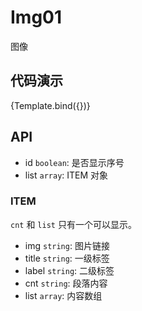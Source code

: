 
<Meta title="MDX/Img01" component={Img01} />

<style>
  {`
    h2 {
      color: rgba(0, 0, 0, 0.88);
      font-weight: 500;
      font-family: Avenir,-apple-system,BlinkMacSystemFont,'Segoe UI',Roboto,'Helvetica Neue',Arial,'Noto Sans',sans-serif,'Apple Color Emoji','Segoe UI Emoji','Segoe UI Symbol','Noto Color Emoji',sans-serif;
      font-size: 24px;
      line-height: 32px;
    }
    ul, ol {
      list-style: none;
      padding: 0;
      margin: 0;
    }
    ul li {
      margin-left: 20px;
      padding-left: 4px;
      list-style-type: circle;
    }
  `}
</style>

# Img01

图像

## 代码演示


<Canvas>
  <Story
    name="default"
    args={{
      list: [
        {
          img: "https://images.ctfassets.net/tfio2c4e6qit/6OaMSuMWf7zDlOL4xSm4dI/cf51a822c75fa778e3e41ec2c19520f1/GettyImages-1311238556__1_.jpg?w=2360&h=1240&fit=thumb&q=75&fm=webp",
          title: "2022.6.10",
          label: "HZNU",
          cnt: "",
          list: [
            "测试测试测试1",
            "22222222",
            "333333测试测试测试",
            "444444444",
          ],
        },
        {
          img: "https://images.ctfassets.net/tfio2c4e6qit/6OaMSuMWf7zDlOL4xSm4dI/cf51a822c75fa778e3e41ec2c19520f1/GettyImages-1311238556__1_.jpg?w=2360&h=1240&fit=thumb&q=75&fm=webp",
          title: "2022.6.10",
          label: "HZNU",
          cnt: "测试文字测试文字测试文字测试文字测试文字测试文字测试文字测试文字测试文字测试文字测试文字测试文字测试文字测试文字测试文字测试文字测试文字测试文字测试文字测试文字测试文字测试文字测试文字测试文字测试文字",
          list: [],
        },
      ],
      id: true,
    }}
  >
    {Template.bind({})}
  </Story>
</Canvas>

## API

- id `boolean`: 是否显示序号
- list `array`: ITEM 对象

### ITEM

`cnt` 和 `list` 只有一个可以显示。

- img `string`: 图片链接
- title `string`: 一级标签
- label `string`: 二级标签
- cnt `string`: 段落内容
- list `array`: 内容数组
